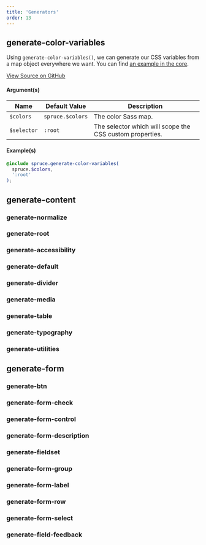 ```yaml
---
title: 'Generators'
order: 13
---
```


## generate-color-variables

Using `generate-color-variables()`, we can generate our CSS variables from a map object everywhere we want. You can find [an example in the core](https://github.com/conedevelopment/sprucecss/blob/main/scss/_root.scss#L7).

[View Source on GitHub](https://github.com/conedevelopment/sprucecss/blob/main/scss/mixin/_color.scss#L4)

#### Argument(s)

| Name                  | Default Value          | Description                                                |
|-----------------------|------------------------|------------------------------------------------------------|
| `$colors`             | `spruce.$colors`       | The color Sass map.                                        |
| `$selector`           | `:root`                | The selector which will scope the CSS custom properties.   |

#### Example(s)

```scss
@include spruce.generate-color-variables(
  spruce.$colors,
  ':root'
);

```

## generate-content

### generate-normalize
### generate-root
### generate-accessibility
### generate-default
### generate-divider
### generate-media
### generate-table
### generate-typography
### generate-utilities

## generate-form

### generate-btn
### generate-form-check
### generate-form-control
### generate-form-description
### generate-fieldset
### generate-form-group
### generate-form-label
### generate-form-row
### generate-form-select
### generate-field-feedback
